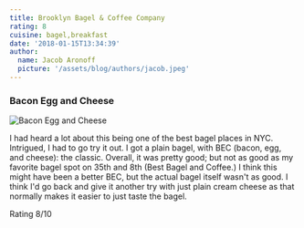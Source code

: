 ```yaml
---
title: Brooklyn Bagel & Coffee Company
rating: 8
cuisine: bagel,breakfast
date: '2018-01-15T13:34:39'
author:
  name: Jacob Aronoff
  picture: '/assets/blog/authors/jacob.jpeg'
---
```


### Bacon Egg and Cheese
![Bacon Egg and Cheese](/blog/brooklyn-bagel-company.jpg)

I had heard a lot about this being one of the best bagel places in NYC. Intrigued, I had to go try it out. I got a plain bagel, with BEC (bacon, egg, and cheese): the classic. Overall, it was pretty good; but not as good as my favorite bagel spot on 35th and 8th (Best Bagel and Coffee.) I think this might have been a better BEC, but the actual bagel itself wasn't as good. I think I'd go back and give it another try with just plain cream cheese as that normally makes it easier to just taste the bagel.

Rating 8/10
